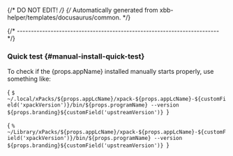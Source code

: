{/* DO NOT EDIT! */}
{/* Automatically generated from xbb-helper/templates/docusaurus/common. */}



{/* ------------------------------------------------------------------------ */}

### Quick test {#manual-install-quick-test}

To check if the {props.appName} installed manually starts properly, use something like:

<Tabs groupId="operating-systems">

<TabItem value="linux" label="GNU/Linux">

<CodeBlock language="console"> {
`$ ~/.local/xPacks/${props.appLcName}/xpack-${props.appLcName}-${customField('xpackVersion')}/bin/${props.programName} --version
${props.branding}${customField('upstreamVersion')}
`} </CodeBlock>

</TabItem>

<TabItem value="macos" label="macOS">

<CodeBlock language="console"> {
`% ~/Library/xPacks/${props.appLcName}/xpack-${props.appLcName}-${customField('xpackVersion')}/bin/${props.programName} --version
${props.branding}${customField('upstreamVersion')}
`} </CodeBlock>

</TabItem>

</Tabs>
